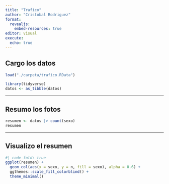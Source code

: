---
title: "Trafico"
author: "Cristobal Rodriguez"
format: 
  revealjs:
    embed-resources: true
editor: visual
execute: 
  echo: true
---

## Cargo los datos

```{r}
load("./carpeta/trafico.RData")
```

```{r}
library(tidyverse)
datos <- as_tibble(datos)
```

------------------------------------------------------------------------

## Resumo los fotos

```{r}
resumen <- datos |> count(sexo)
resumen
```

------------------------------------------------------------------------

## Visualizo el resumen

```{r}
#| code-fold: true
ggplot(resumen) +
  geom_col(aes(x = sexo, y = n, fill = sexo), alpha = 0.6) +
  ggthemes::scale_fill_colorblind() +
  theme_minimal()
```
